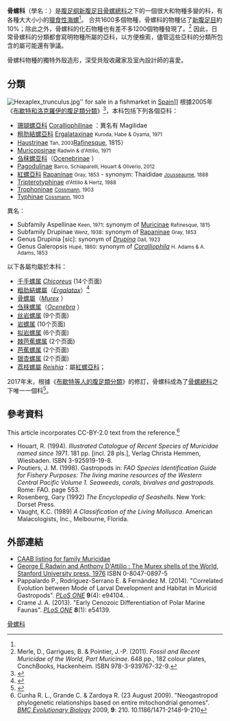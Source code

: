 {{Automatic taxobox
 | fossil_range= 
 | image = Chicoreus palmarosae.jpg
 | image_caption = The shell of a neogastropod, the [[Muricidae|muricid]] species ''[[Chicoreus_palmarosae|Chicoreus palmarosae]]''
 | image_width = 250px
 | taxon = Muricidae
 | authority = [[Rafinesque|Rafinesque]], 1815
 | subdivision_ranks = [[屬_(生物)|屬]]
 | subdivision = [[#分類|見內文]]
}}

'''骨螺科'''（學名：{{lang|la|Muricidae}}）是[[腹足纲|腹足纲]][[新腹足目|新腹足目]][[骨螺總科|骨螺總科]]之下的一個很大和物種多變的科，有各種大大小小的[[獵食性|獵食性]][[海螺|海螺]]<ref name="Bouchet 2005" />。
合共1600多個物種，骨螺科的物種佔了[[新腹足目|新腹足目]]約10%；除此之外，骨螺科的化石物種也有差不多1200個物種發現了。<ref>Merle, D., Garrigues, B. & Pointier, J.-P. (2011). ''Fossil and Recent Muricidae of the World, Part Muricinae''. 648 pp., 182 colour plates, ConchBooks, Hackenheim. ISBN 978-3-939767-32-9.</ref>
因此，日常骨螺科的分類都會寫明物種所屬的亞科，以方便檢索，儘管這些亞科的分類所包含的屬可能還有爭議。

骨螺科物種的獨特外殼造形，深受貝殼收藏家及室內設計師的喜愛。

== 分類 ==
[[File:Hexaplex_trunculus.jpg|thumb]]'' for sale in a fishmarket in [[Spain|Spain]]]]
根據2005年《[[布歇特和洛克羅伊的腹足類分類_(2005年)|布歇特和洛克羅伊的腹足類分類]]》<ref name="Bouchet 2005">{{Bouchet 2005}}</ref>，本科包括下列各個亞科：
* [[珊瑚螺亞科|珊瑚螺亞科]] [[Coralliophilinae|Coralliophilinae]] {{small|[[Jean-Charles_Chenu|Chenu]], 1859}}：異名有 Magilidae {{small|[[Johannes_Thiele_(zoologist)|Thiele]], 1925}}
* [[粗肋結螺亞科|粗肋結螺亞科]] [[Ergalataxinae|Ergalataxinae]] <small>Kuroda, Habe & Oyama, 1971</small>
* [[Haustrinae|Haustrinae]] <small>Tan, 2003</small>[[Constantine_Samuel_Rafinesque|Rafinesque]], 1815）
* [[Muricopsinae|Muricopsinae]] <small>Radwin & d'Attilio, 1971</small>
* [[刍秣螺亚科|刍秣螺亚科]]（[[Ocenebrinae|Ocenebrinae]] {{small|[[Maurice_Cossmann|Cossmann]], 1903}}）{{r|Zhang 2009}}
* [[Pagodulinae|Pagodulinae]] <small>Barco, Schiaparelli, Houart & Oliverio, 2012</small>
*[[紅螺亞科|紅螺亞科]] [[Rapaninae|Rapaninae]] <small>Gray, 1853</small> - synonym: Thaididae <small>[[Félix_Pierre_Jousseaume|Jousseaume]], 1888</small>
* [[Tripterotyphinae|Tripterotyphinae]] <small>d'Attilio & Hertz, 1988</small>
* [[Trophoninae|Trophoninae]] <small>[[Maurice_Cossmann|Cossmann]], 1903</small>
* [[Typhinae|Typhinae]] <small>[[Maurice_Cossmann|Cossmann]], 1903</small>
;異名：
* Subfamily Aspellinae <small>Keen, 1971</small>: synonym of [[Muricinae|Muricinae]] <small>Rafinesque, 1815</small>
* Subfamily Drupinae <small>Wenz, 1938</small>: synonym of [[Rapaninae|Rapaninae]] <small>Gray, 1853</small>
* Genus Drupinia [sic]: synonym of ''[[Drupina|Drupina]]'' <small>Dall, 1923</small>
* Genus Galeropsis <small>Hupé, 1860</small>: synonym of ''[[Coralliophila|Coralliophila]]'' <small>H. Adams & A. Adams, 1853</small>

以下各屬均屬於本科：
* [[千手螺属|千手螺属]] ''[[Chicoreus|Chicoreus]]'' (14个页面)
* [[粗肋結螺屬|粗肋結螺屬]]（''[[Ergalatax|Ergalatax]]''）<ref>{{shelldoc_000059}}</ref>
* [[骨螺屬|骨螺屬]]（''[[Murex|Murex]]'' {{small|Linnaeus, 1758}}）
* [[刍秣螺属|刍秣螺属]]（''[[Ocenebra|Ocenebra]]'' {{small|Gray, 1847}}）{{r|Zhang 2009}}
* [[丝岩螺属|丝岩螺属]] (9个页面)
* [[岩螺属|岩螺属]] (10个页面)
* [[拟岩螺属|拟岩螺属]] (6个页面)
* [[棘芭蕉螺属|棘芭蕉螺属]] (2个页面)
* [[芭蕉螺属|芭蕉螺属]] (2个页面)
* [[银杏螺属|银杏螺属]] (2个页面)
* [[荔枝螺屬|荔枝螺屬]] ''[[Reishia|Reishia]]''：屬[[紅螺亞科|紅螺亞科]]；

2017年末，根據《[[布歇特等人的腹足類分類_(2017年)|布歇特等人的腹足類分類]]》的修訂，骨螺科成為了[[骨螺總科#2017年分類|骨螺總科]]之下唯一一個科<ref name="Bouchet 2017">{{Bouchet 2017}}</ref>。

==參考資料==
This article incorporates CC-BY-2.0 text from the reference.<ref name="Cunha 2009">Cunha R. L., Grande C. & Zardoya R. (23 August 2009). "Neogastropod phylogenetic relationships based on entire mitochondrial genomes". ''[[BMC_Evolutionary_Biology|BMC Evolutionary Biology]]'' 2009, '''9''': 210. 10.1186/1471-2148-9-210</ref>
{{reflist|refs=
<ref name="Bouchet 2005">{{Bouchet 2005}}</ref>
<ref name="Zhang 2009">{{cite journal |url=http://qdhys.cnjournals.com/hykx/ch/reader/create_pdf.aspx?file_no=20091004&year_id=2009&quarter_id=10&falg=1 |archive-url=https://web.archive.org/web/20180604033231/http://qdhys.cnjournals.com/hykx/ch/reader/create_pdf.aspx?file_no=20091004&year_id=2009&quarter_id=10&falg=1 |author=[[張素萍|張素萍]] |title=中国近海刍秣螺亚科的研究（腹足纲，骨螺科） |journal=海洋科學學報（Marine Sciences） |volume=33 |issue=10 |pages=15-20 |date=2009-10 |access-date=2018-06-04 |archive-date=2018年6月4日 |language=zh-hans |deadurl=yes |df= }}</ref>
}}
* Houart, R. (1994). ''Illustrated Catalogue of Recent Species of Muricidae named since 1971''. 181 pp. [incl. 28 pls.], Verlag Christa Hemmen, Wiesbaden. ISBN 3-925919-19-8.
* Poutiers, J. M. (1998). Gastropods in: ''FAO Species Identification Guide for Fishery Purposes: The living marine resources of the Western Central Pacific Volume 1. Seaweeds, corals, bivalves and gastropods.'' Rome: FAO. page 553. 
* Rosenberg, Gary (1992) ''The Encyclopedia of Seashells''. New York: Dorset Press. 
* Vaught, K.C. (1989) ''A Classification of the Living Mollusca''. American Malacologists, Inc., Melbourne, Florida.

== 外部連結 ==
{{wikispecies|Muricidae}}
{{Commons category|Muricidae}}
* [http://www.marine.csiro.au/caabsearch/caab_search.family_listing?ctg=24&fcde=200&fseq=1  CAAB listing for family Muricidae] {{Wayback|url=http://www.marine.csiro.au/caabsearch/caab_search.family_listing?ctg=24&fcde=200&fseq=1 |date=20210122051642 }}
* [http://books.google.be/books?hl=nl&lr=&id=8C2sAAAAIAAJ&oi=fnd&pg=PP14&dq=Murex+synonyms&ots=qypyRYFlTg&sig=rDKWn1Q2Umba-_6cyMh8JofKUJE#v=onepage&q=Murex%20synonyms&f=false George E.Radwin and Anthony D'Attilio : The Murex shells of the World, Stanford University press, 1976] {{Wayback|url=http://books.google.be/books?hl=nl&lr=&id=8C2sAAAAIAAJ&oi=fnd&pg=PP14&dq=Murex+synonyms&ots=qypyRYFlTg&sig=rDKWn1Q2Umba-_6cyMh8JofKUJE#v=onepage&q=Murex%20synonyms&f=false |date=20160305080354 }} ISBN 0-8047-0897-5
* Pappalardo P., Rodríguez-Serrano E. & Fernández M. (2014). "Correlated Evolution between Mode of Larval Development and Habitat in Muricid Gastropods". ''[[PLoS_ONE|PLoS ONE]]'' '''9'''(4): e94104. {{doi|10.1371/journal.pone.0094104}}.
* Crame J. A. (2013). "Early Cenozoic Differentiation of Polar Marine Faunas". ''[[PLoS_ONE|PLoS ONE]]'' '''8'''(1): e54139. {{doi|10.1371/journal.pone.0054139}}
{{軟體動物}}
{{Taxonbar|from=Q927389}}

[[Category:骨螺科|]]